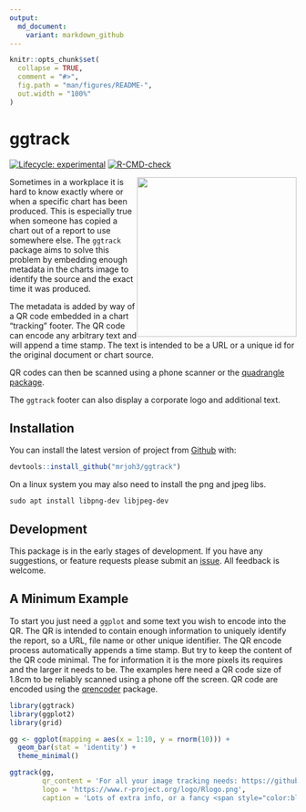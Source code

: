 ```yaml
---
output: 
  md_document:
    variant: markdown_github
---
```


<!-- README.md is generated from README.Rmd. Please edit that file -->

```r
knitr::opts_chunk$set(
  collapse = TRUE,
  comment = "#>",
  fig.path = "man/figures/README-",
  out.width = "100%"
)
```

# ggtrack 

<!-- badges: start -->
[![Lifecycle: experimental](https://img.shields.io/badge/lifecycle-experimental-orange.svg)](https://lifecycle.r-lib.org/articles/stages.html#experimental)
[![R-CMD-check](https://github.com/mrjoh3/ggtrack/workflows/R-CMD-check/badge.svg)](https://github.com/mrjoh3/ggtrack/actions)
<!-- badges: end -->

<div style="float: right;"><img src="man/figures/ggtrack-logo.svg" width="280px"></div>

Sometimes in a workplace it is hard to know exactly where or when a specific chart has been produced. This is especially true when someone has copied a chart out of a report to use somewhere else. The `ggtrack` package aims to solve this problem by embedding enough metadata in the charts image to identify the source and the exact time it was produced.

The metadata is added by way of a QR code embedded in a chart "tracking" footer. The QR code can encode any arbitrary text and will append a time stamp. The text is intended to be a URL or a unique id for the original document or chart source.

QR codes can then be scanned using a phone scanner or the [quadrangle package](https://github.com/brianwdavis/quadrangle).

The `ggtrack` footer can also display a corporate logo and additional text.



## Installation

You can install the latest version of project from [Github](https://github.com) with:

``` r
devtools::install_github("mrjoh3/ggtrack")
```
On a linux system you may also need to install the png and jpeg libs.


```console
sudo apt install libpng-dev libjpeg-dev
```

## Development


This package is in the early stages of development. If you have any suggestions, or feature requests please submit an [issue](https://github.com/mrjoh3/ggtrack/issues). All feedback is welcome.


## A Minimum Example

To start you just need a `ggplot` and some text you wish to encode into the QR. The QR is intended to contain enough information to uniquely identify the report, so a URL, file name or other unique identifier. The QR encode process automatically appends a time stamp. But try to keep the content of the QR code minimal. The for information it is the more pixels its requires and the larger it needs to be. The examples here need a QR code size of 1.8cm to be reliably scanned using a phone off the screen. QR code are encoded using the [qrencoder](https://github.com/hrbrmstr/qrencoder) package.

```r
library(ggtrack)
library(ggplot2)
library(grid)

gg <- ggplot(mapping = aes(x = 1:10, y = rnorm(10))) +
  geom_bar(stat = 'identity') +
  theme_minimal()

ggtrack(gg,
        qr_content = 'For all your image tracking needs: https://github.com/mrjoh3/ggtrack',
        logo = 'https://www.r-project.org/logo/Rlogo.png',
        caption = 'Lots of extra info, or a fancy <span style="color:blue">"grob"</span>.')

```

